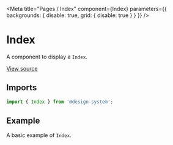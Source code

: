 
<Meta
  title="Pages / Index"
  component={Index}
  parameters={{ backgrounds: { disable: true, grid: { disable: true } } }}
/>

# Index

A component to display a `Index`.

[View source](https://github.com/actarian/design-system/tree/main/src/pages/index)

## Imports

```js
import { Index } from '@design-system';
```

## Example

A basic example of `Index`.

<Canvas>
  <Story name="Index">
    <Index />
  </Story>
</Canvas>
